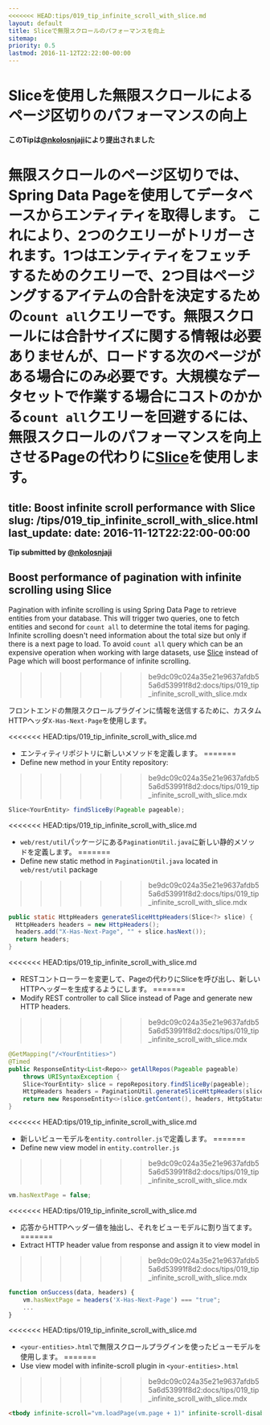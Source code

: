 ```yaml
---
<<<<<<< HEAD:tips/019_tip_infinite_scroll_with_slice.md
layout: default
title: Sliceで無限スクロールのパフォーマンスを向上
sitemap:
priority: 0.5
lastmod: 2016-11-12T22:22:00-00:00
---
```


# Sliceを使用した無限スクロールによるページ区切りのパフォーマンスの向上

__このTipは[@nkolosnjaji](https://github.com/nkolosnjaji)により提出されました__

無限スクロールのページ区切りでは、Spring Data Pageを使用してデータベースからエンティティを取得します。
これにより、2つのクエリーがトリガーされます。1つはエンティティをフェッチするためのクエリーで、2つ目はページングするアイテムの合計を決定するための`count all`クエリーです。無限スクロールには合計サイズに関する情報は必要ありませんが、ロードする次のページがある場合にのみ必要です。大規模なデータセットで作業する場合にコストのかかる`count all`クエリーを回避するには、無限スクロールのパフォーマンスを向上させるPageの代わりに[Slice](http://docs.spring.io/spring-data/commons/docs/current/api/org/springframework/data/domain/Slice.html)を使用します。
=======
title: Boost infinite scroll performance with Slice
slug: /tips/019_tip_infinite_scroll_with_slice.html
last_update:
  date: 2016-11-12T22:22:00-00:00
---

__Tip submitted by [@nkolosnjaji](https://github.com/nkolosnjaji)__


## Boost performance of pagination with infinite scrolling using Slice

Pagination with infinite scrolling is using Spring Data Page to retrieve entities from your database.
This will trigger two queries, one to fetch entities and second for `count all` to determine the total items for paging. Infinite scrolling doesn't need information about the total size but only if there is a next page to load. To avoid `count all` query which can be an expensive operation when working with large datasets, use [Slice](http://docs.spring.io/spring-data/commons/docs/current/api/org/springframework/data/domain/Slice.html) instead of Page which will boost performance of infinite scrolling.
>>>>>>> be9dc09c024a35e21e9637afdb55a6d53991f8d2:docs/tips/019_tip_infinite_scroll_with_slice.mdx

フロントエンドの無限スクロールプラグインに情報を送信するために、カスタムHTTPヘッダ`X-Has-Next-Page`を使用します。

<<<<<<< HEAD:tips/019_tip_infinite_scroll_with_slice.md
  * エンティティリポジトリに新しいメソッドを定義します。
=======
* Define new method in your Entity repository:
>>>>>>> be9dc09c024a35e21e9637afdb55a6d53991f8d2:docs/tips/019_tip_infinite_scroll_with_slice.mdx

```java
Slice<YourEntity> findSliceBy(Pageable pageable);
```

<<<<<<< HEAD:tips/019_tip_infinite_scroll_with_slice.md
  * `web/rest/util`パッケージにある`PaginationUtil.java`に新しい静的メソッドを定義します。
=======
* Define new static method in `PaginationUtil.java` located in `web/rest/util` package
>>>>>>> be9dc09c024a35e21e9637afdb55a6d53991f8d2:docs/tips/019_tip_infinite_scroll_with_slice.mdx

```java
public static HttpHeaders generateSliceHttpHeaders(Slice<?> slice) {
  HttpHeaders headers = new HttpHeaders();
  headers.add("X-Has-Next-Page", "" + slice.hasNext());
  return headers;
}
```

<<<<<<< HEAD:tips/019_tip_infinite_scroll_with_slice.md
  * RESTコントローラーを変更して、Pageの代わりにSliceを呼び出し、新しいHTTPヘッダーを生成するようにします。
=======
* Modify REST controller to call Slice instead of Page and generate new HTTP headers.
>>>>>>> be9dc09c024a35e21e9637afdb55a6d53991f8d2:docs/tips/019_tip_infinite_scroll_with_slice.mdx

```java
@GetMapping("/<YourEntities>")
@Timed
public ResponseEntity<List<Repo>> getAllRepos(Pageable pageable)
    throws URISyntaxException {
    Slice<YourEntity> slice = repoRepository.findSliceBy(pageable);
    HttpHeaders headers = PaginationUtil.generateSliceHttpHeaders(slice);
    return new ResponseEntity<>(slice.getContent(), headers, HttpStatus.OK);
}
```

<<<<<<< HEAD:tips/019_tip_infinite_scroll_with_slice.md
  * 新しいビューモデルを`entity.controller.js`で定義します。
=======
* Define new view model in `entity.controller.js`
>>>>>>> be9dc09c024a35e21e9637afdb55a6d53991f8d2:docs/tips/019_tip_infinite_scroll_with_slice.mdx

```js
vm.hasNextPage = false;
```

<<<<<<< HEAD:tips/019_tip_infinite_scroll_with_slice.md
  * 応答からHTTPヘッダー値を抽出し、それをビューモデルに割り当てます。
=======
* Extract HTTP header value from response and assign it to view model in
>>>>>>> be9dc09c024a35e21e9637afdb55a6d53991f8d2:docs/tips/019_tip_infinite_scroll_with_slice.mdx

```js
function onSuccess(data, headers) {
    vm.hasNextPage = headers('X-Has-Next-Page') === "true";
    ...
}
```

<<<<<<< HEAD:tips/019_tip_infinite_scroll_with_slice.md
  * `<your-entities>.html`で無限スクロールプラグインを使ったビューモデルを使用します。
=======
* Use view model with infinite-scroll plugin in `<your-entities>.html`
>>>>>>> be9dc09c024a35e21e9637afdb55a6d53991f8d2:docs/tips/019_tip_infinite_scroll_with_slice.mdx

```html
<tbody infinite-scroll="vm.loadPage(vm.page + 1)" infinite-scroll-disabled="!vm.hasNextPage">
```
